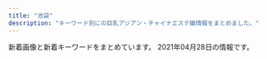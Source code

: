 ```yaml
---
title: "池袋"
description: "キーワード別にの巨乳アジアン・チャイナエステ嬢情報をまとめました。"
---
```


新着画像と新着キーワードをまとめています。
2021年04月28日の情報です。

<DmmAffiliateIns />
<KeywordTable
  shops={
    [
    {
        "name": "\u604b",
        "img_links": [
            "http://koi.este.work/2/uploadimg/1601879728.jpg",
            "http://koi.este.work/2/uploadimg/1565558725.jpg",
            "http://koi.este.work/top.jpg",
            "http://koi.este.work/t3.jpg",
            "http://koi.este.work/t1.jpg",
            "http://koi.este.work/tennai2.jpg",
            "http://koi.este.work/tennai4.jpg",
            "http://koi.este.work/mens-esthe.png",
            "http://koi.este.work/2/uploadimg/1577672563.jpg",
            "http://koi.este.work/b_girl.png",
            "http://koi.este.work/up_5_3_0.jpg",
            "http://koi.este.work/tennai3.jpg",
            "http://momipara.jp/img/link/momi88.jpg",
            "http://koi.este.work/2/uploadimg/1579481243.jpg",
            "http://koi.este.work/tennai.png",
            "http://koi.este.work/b_news.png"
        ],
        "url": "http://koi.este.work/",
        "keywords": {
            "D": 18,
            "C": 12,
            "85": 6,
            "86": 6,
            "83": 18
        },
        "station": "JR\u6c60\u888b\u99c5\u897f\u53e3"
    },
    {
        "name": "\u30cf\u30cb\u30fc\u30d3\u30fc",
        "img_links": [
            "https://honeybee2.com/images/pagetop_off.png",
            "https://honeybee2.com/images/icon_ranking_01.png",
            "https://honeybee2.com/images/vis_castframe_01.png",
            "https://honeybee2.com/images/img_gallery_02.png",
            "https://honeybee2.com/images_staff/117/082320544428.jpg",
            "https://honeybee2.com/images_staff/154/040422342043.jpg",
            "https://honeybee2.com/images_staff/111/070714141435.jpg",
            "https://honeybee2.com/images_staff/142/060611265633.jpg",
            "https://honeybee2.com/images_staff/117/082321050834.jpg",
            "https://honeybee2.com/images_staff/111/070714174922.jpg",
            "https://honeybee2.com/images/icon_ranking_04.png",
            "https://honeybee2.com/images/img_gallery_04.png",
            "https://honeybee2.com/images_staff/60/032207120681.jpg",
            "https://honeybee2.com/images/img_gallery_01.png",
            "https://honeybee2.com/images/bnr_88_31.jpg",
            "https://honeybee2.com/images/no_image.jpg",
            "https://honeybee2.com/images/img_gallery_05.png",
            "https://honeybee2.com/images_staff/60/032207115986.jpg",
            "https://honeybee2.com/images_staff/154/040422313298.jpg",
            "https://honeybee2.com/images_staff/150/091116274617.jpg",
            "https://honeybee2.com/images/img_info.png",
            "https://honeybee2.com/images_staff/168/111318504622.jpg",
            "https://honeybee2.com/images/img_info_01.png",
            "https://honeybee2.com/images/icon_ranking_05.png",
            "https://honeybee2.com/images/vis_profileframe.png",
            "https://honeybee2.com/images/img_gallery_03.png",
            "https://honeybee2.com/images/icon_ranking_03.png",
            "https://honeybee2.com/images_staff/99/011420365888.jpg",
            "https://honeybee2.com/images_staff/133/032511552539.jpg",
            "https://honeybee2.com/images_staff/136/041523165620.jpg",
            "https://honeybee2.com/images/bnr_200_40.jpg",
            "https://honeybee2.com/images/bnr_468_60.jpg",
            "https://honeybee2.com/images/bnr_side_concept.png",
            "https://honeybee2.com/images/img_info_03.png",
            "https://honeybee2.com/images_staff/136/041522461779.jpg",
            "https://honeybee2.com/images_staff/134/041314054720.jpg",
            "https://honeybee2.com/images_staff/99/110211050217.jpg",
            "https://honeybee2.com/images/img_gallery_06.png",
            "https://honeybee2.com/images_staff/142/060611173967.jpg",
            "https://honeybee2.com/images/btn_next.png",
            "https://honeybee2.com/images/img_info_02.png",
            "https://honeybee2.com/images/bnr_side_card.png",
            "https://honeybee2.com/images/bnr_160_45.jpg",
            "https://honeybee2.com/images_staff/168/111319171076.jpg",
            "https://honeybee2.com/images_staff/150/091115052227.jpg",
            "https://honeybee2.com/images_staff/133/041312285087.jpg",
            "https://honeybee2.com/images_staff/134/041314164177.jpg",
            "https://honeybee2.com/images/btn_back.png"
        ],
        "station": "JR\u6c60\u888b\u99c5\u897f\u53e3(\u5317)",
        "url": "https://honeybee2.com/",
        "keywords": {
            "85": 99,
            "C": 255,
            "83": 98,
            "88": 45,
            "82": 102,
            "84": 161,
            "D": 205
        }
    },
    {
        "name": "\u30b7\u30e3\u30fc\u30ed\u30c3\u30c8\u59eb",
        "url": "http://www.i-rlx.info/",
        "station": "JR\u6c60\u888b\u99c5\u897f\u53e3(\u5317)",
        "img_links": [
            "http://www.i-rlx.info/images/upload/c9993cc2167b7dc9.jpg",
            "http://www.i-rlx.info/images/upload/dc8f1b616e622b2a.jpg",
            "http://www.i-rlx.info/images/index_19.jpg",
            "http://www.i-rlx.info/images/index_39.jpg",
            "http://www.i-rlx.info/images/sub_21.jpg",
            "http://www.i-rlx.info/girl/06.jpg",
            "http://www.i-rlx.info/images/index_01.jpg",
            "http://www.i-rlx.info/images/upload/9e42414005a99f48.jpg",
            "http://www.i-rlx.info/images/index_27.jpg",
            "http://www.i-rlx.info/images/upload/549fe7e03db1e8fc.jpg",
            "http://www.i-rlx.info/i/girl/05.jpg",
            "http://www.i-rlx.info/images/upload/thumb/c9993cc2167b7dc9.jpg",
            "http://www.i-rlx.info/images/upload/95e8548329763630.jpg",
            "http://www.i-rlx.info/images/index_06.jpg",
            "http://www.i-rlx.info/images/upload/7d800b2f3fde617b.jpg",
            "http://www.i-rlx.info/girl/05.jpg",
            "http://www.i-rlx.info/images/upload/thumb/4d0e657eefdddf42.jpg",
            "http://www.i-rlx.info/images/upload/19b76df66faf0b12.jpg",
            "http://www.i-rlx.info/images/upload/thumb/549fe7e03db1e8fc.jpg",
            "http://www.i-rlx.info/images/staff_16.jpg",
            "http://www.i-rlx.info/images/index_12.jpg",
            "http://www.i-rlx.info/images/upload/5f15caf7f272770f.jpg",
            "http://www.i-rlx.info/images/index_33.jpg",
            "http://www.i-rlx.info/images/upload/3a57edcf235cfd8e.jpg",
            "http://www.i-rlx.info/images/upload/thumb/9e42414005a99f48.jpg",
            "http://www.i-rlx.info/i/room/r04.jpg",
            "http://www.i-rlx.info/girl/07.jpg",
            "http://www.i-rlx.info/images/index_17.jpg",
            "http://www.i-rlx.info/girl/02.jpg",
            "http://www.i-rlx.info/images/upload/b0bbe23232bed8aa.jpg",
            "http://www.i-rlx.info/images/upload/thumb/d9467bde93e01a59.jpg",
            "http://www.i-rlx.info/images/index_22.jpg",
            "http://www.i-rlx.info/images/upload/thumb/bb8a47bc98c64e87.jpg",
            "http://www.i-rlx.info/images/index_20.jpg",
            "http://www.i-rlx.info/images/index_08.jpg",
            "http://www.i-rlx.info/images/upload/thumb/95e8548329763630.jpg",
            "http://www.i-rlx.info/images/index_14.jpg",
            "http://www.i-rlx.info/images/rec.jpg",
            "http://www.i-rlx.info/images/info.jpg",
            "http://www.i-rlx.info/images/index_11.jpg",
            "http://www.i-rlx.info/images/index_26.jpg",
            "http://www.i-rlx.info/images/upload/bb2bfea87a6127cc.jpg",
            "http://www.i-rlx.info/i/girl/04.jpg",
            "http://www.i-rlx.info/images/upload/eeb5d9caa554018e.jpg",
            "http://www.i-rlx.info/images/rec_16.jpg",
            "http://www.i-rlx.info/images/03.jpg",
            "http://www.i-rlx.info/images/index_37.jpg",
            "http://www.i-rlx.info/i/girl/03.jpg",
            "http://www.i-rlx.info/images/index_07.jpg",
            "http://www.i-rlx.info/girl/04.jpg",
            "http://www.i-rlx.info/images/index_18.jpg",
            "http://www.i-rlx.info/images/upload/thumb/bc0752fe4e53b8c6.jpg",
            "http://www.i-rlx.info/images/index_10.jpg",
            "http://www.i-rlx.info/images/upload/thumb/19b76df66faf0b12.jpg",
            "http://www.i-rlx.info/images/upload/thumb/7d800b2f3fde617b.jpg",
            "http://www.i-rlx.info/girl/017.jpg",
            "http://www.i-rlx.info/images/index_09.jpg",
            "http://www.i-rlx.info/images/index_23.jpg",
            "http://www.i-rlx.info/images/index_21.jpg",
            "http://www.i-rlx.info/images/index_24.jpg",
            "http://www.i-rlx.info/images/index_30.jpg",
            "http://www.i-rlx.info/girl/08.jpg",
            "http://www.i-rlx.info/images/index_34.jpg",
            "http://www.i-rlx.info/images/upload/thumb/5f15caf7f272770f.jpg",
            "http://www.i-rlx.info/images/index_03.jpg",
            "http://www.i-rlx.info/images/upload/thumb/bb2bfea87a6127cc.jpg",
            "http://www.i-rlx.info/i/room/r03.jpg",
            "http://www.i-rlx.info/i/room/r02.jpg",
            "http://www.i-rlx.info/images/index_29.jpg",
            "http://www.i-rlx.info/images/upload/d9467bde93e01a59.jpg",
            "http://www.i-rlx.info/girl/018.jpg",
            "http://www.i-rlx.info/images/upload/thumb/888936484d714117.jpg",
            "http://www.i-rlx.info/images/index_35_01.jpg",
            "http://www.i-rlx.info/images/upload/c3c01fea3cdcaa08.jpg",
            "http://www.i-rlx.info/images/upload/thumb/3a57edcf235cfd8e.jpg",
            "http://www.i-rlx.info/images/index_36.jpg",
            "http://www.i-rlx.info/images/index_31.jpg",
            "http://www.i-rlx.info/images/index_15.jpg",
            "http://www.i-rlx.info/images/index_02.jpg",
            "http://www.i-rlx.info/images/index_28.jpg",
            "http://www.i-rlx.info/images/info_16.jpg",
            "http://www.i-rlx.info/images/upload/888936484d714117.jpg",
            "http://www.i-rlx.info/images/upload/ac8e7ec3ac179feb.jpg",
            "http://www.i-rlx.info/images/upload/thumb/eeb5d9caa554018e.jpg",
            "http://www.i-rlx.info/i/girl/02.jpg",
            "http://www.i-rlx.info/i/girl/01.jpg",
            "http://www.i-rlx.info/images/sub_18.jpg",
            "http://www.i-rlx.info/images/index_04.jpg",
            "http://www.i-rlx.info/girl/01.jpg",
            "http://www.i-rlx.info/images/upload/thumb/dc8f1b616e622b2a.jpg",
            "http://www.i-rlx.info/images/upload/bc0752fe4e53b8c6.jpg",
            "http://www.i-rlx.info/i/room/r01.jpg",
            "http://www.i-rlx.info/images/index_13.jpg",
            "http://www.i-rlx.info/images/upload/bb8a47bc98c64e87.jpg",
            "http://www.i-rlx.info/images/upload/thumb/c3c01fea3cdcaa08.jpg",
            "http://www.i-rlx.info/images/upload/thumb/b0bbe23232bed8aa.jpg",
            "http://www.i-rlx.info/images/upload/thumb/ac8e7ec3ac179feb.jpg",
            "http://www.i-rlx.info/images/upload/4d0e657eefdddf42.jpg",
            "http://www.i-rlx.info/images/upload/22c78aefa047b678.jpg",
            "http://www.i-rlx.info/images/upload/thumb/22c78aefa047b678.jpg"
        ],
        "keywords": {
            "D": 4,
            "85": 10,
            "C": 20,
            "82": 2,
            "86": 3,
            "88": 1,
            "89": 3,
            "87": 1,
            "E": 1
        }
    },
    {
        "keywords": {
            "C": 21
        },
        "name": "\u30a2\u30ed\u30de\u30ed\u30de\u30f3\u30b9",
        "img_links": [
            "http://salon-arm.com/staff/ringo/01.jpg",
            "http://salon-arm.com/i/files/homeimg.jpg",
            "http://salon-arm.com/staff/midori/01.jpg",
            "http://salon-arm.com/staff/ringo/01mb.jpg",
            "http://salon-arm.com/staff/midori/01mb.jpg",
            "http://salon-arm.com/staff/ai/01.jpg",
            "http://salon-arm.com/staff/kaori/01mb.jpg",
            "http://salon-arm.com/staff/saya/01mb.jpg",
            "http://salon-arm.com/staff/rika/01.jpg",
            "http://salon-arm.com/staff/nana/01mb.jpg",
            "http://salon-arm.com/staff/ichigo/01.jpg",
            "http://salon-arm.com/staff/reina/01.jpg",
            "http://salon-arm.com/pic/head.png",
            "http://salon-arm.com/staff/nana/01.jpg",
            "http://salon-arm.com/staff/saya/01.jpg",
            "http://salon-arm.com/img/ttl_line.png",
            "http://salon-arm.com/staff/emi/01.jpg",
            "http://salon-arm.com/staff/mai/01mb.jpg",
            "http://salon-arm.com/staff/rika/01mb.jpg",
            "http://salon-arm.com/staff/ai/01mb.jpg",
            "http://salon-arm.com/staff/emi/01mb.jpg",
            "http://salon-arm.com/staff/kaori/01.jpg",
            "http://salon-arm.com/img/ttl_tnew.png",
            "http://salon-arm.com/staff/reina/01mb.jpg",
            "http://salon-arm.com/staff/ichigo/01mb.jpg",
            "http://salon-arm.com/staff/yuuka/01.jpg",
            "http://salon-arm.com/img/ttl_mobile.png",
            "http://salon-arm.com/staff/mai/01.jpg",
            "http://salon-arm.com/staff/yuuka/01mb.jpg",
            "http://salon-arm.com/img/att.jpg",
            "http://salon-arm.com/pic/top.png",
            "http://salon-arm.com/img/ttl_staff.png",
            "http://salon-arm.com/img/ttl_concept.png"
        ],
        "station": "JR\u6c60\u888b\u99c5\u897f\u53e3",
        "url": "http://salon-arm.com/"
    },
    {
        "url": "http://es-hana.work/",
        "name": "\u82b1\u6c34\u6728",
        "img_links": [
            "http://es-hana.work/staff/yui.jpg",
            "http://es-hana.work/images/sys1.jpg",
            "http://es-hana.work/images/tg.jpg",
            "http://es-hana.work/staff/ai.jpg",
            "http://es-hana.work/images/staff_t.jpg",
            "http://es-hana.work/staff/yuna.jpg",
            "http://es-hana.work/img/yui1.jpg",
            "http://es-hana.work/img/haruka1.jpg",
            "http://es-hana.work/images/int.jpg",
            "http://es-hana.work/images/1.jpg",
            "http://es-hana.work/img/ai1.jpg",
            "http://es-hana.work/staff/rina.jpg",
            "http://es-hana.work/images/3.jpg",
            "http://es-hana.work/images/line.jpg",
            "http://es-hana.work/images/5.jpg",
            "http://es-hana.work/images/7.jpg",
            "http://es-hana.work/staff/haruka.jpg",
            "http://es-hana.work/staff/nana.jpg",
            "http://es-hana.work/images/6.jpg",
            "http://es-hana.work/images/sys2.jpg",
            "http://es-hana.work/images/8.jpg",
            "http://es-hana.work/images/2.jpg",
            "http://es-hana.work/img/miki1.jpg",
            "http://es-hana.work/images/ac1.jpg",
            "http://es-hana.work/staff/miki.jpg",
            "http://es-hana.work/img/aya1.jpg",
            "http://es-hana.work/img/rina1.jpg",
            "http://es-hana.work/images/head.jpg",
            "http://es-hana.work/img/nana1.jpg",
            "http://es-hana.work/images/news.jpg",
            "http://es-hana.work/images/ac2.jpg",
            "http://es-hana.work/staff/aya.jpg",
            "http://es-hana.work/images/interior_t.jpg"
        ],
        "station": "JR\u6c60\u888b\u99c5\u897f\u53e3(\u5317)",
        "keywords": {}
    },
    {
        "img_links": [
            "https://www.relax-es.net/w200-p300/img/uploadfile/imgpc01601942105.jpg",
            "https://www.relax-es.net/w160-p400/img/uploadfile/imgpc01608535826.jpg",
            "https://www.relax-es.net/img/uploadfile/imgpc01601601781.jpg",
            "https://www.relax-es.net/img/uploadfile/imgpc01601602269.jpg",
            "https://www.relax-es.net/w200-p300/img/uploadfile/imgpc01608535915.jpg",
            "https://www.relax-es.net/img/uploadfile/imgpc01601602326.jpg",
            "https://www.relax-es.net/img/uploadfile/img_1601600792.jpg",
            "https://www.relax-es.net/w160-p400/img/uploadfile/imgpc01601602676.jpg",
            "https://www.relax-es.net/w160-p400/img/uploadfile/imgpc01601942123.jpg",
            "https://www.relax-es.net/img/num4.png",
            "https://www.relax-es.net/img/uploadfile/imgpc01601602676.jpg",
            "https://www.relax-es.net/img/bana10.jpg",
            "https://www.relax-es.net/w160-p400/img/uploadfile/imgpc01608535716.jpg",
            "https://www.relax-es.net/img/uploadfile/img_1601600707.jpg",
            "https://www.relax-es.net/w160-p400/img/uploadfile/imgpc01601602443.jpg",
            "https://www.relax-es.net/w200-p300/img/uploadfile/imgpc01601602761.jpg",
            "https://www.relax-es.net/img/area.jpg",
            "https://www.relax-es.net/img/uploadfile/imgpc01601602016.jpg",
            "https://www.relax-es.net/img/uploadfile/1601603998.png",
            "https://www.relax-es.net/w200-p300/img/uploadfile/imgpc01601601781.jpg",
            "https://www.relax-es.net/img/uploadfile/imgpc01608535826.jpg",
            "https://www.relax-es.net/w200-p300/img/uploadfile/imgpc01601602326.jpg",
            "https://www.relax-es.net/w200-p300/img/uploadfile/imgpc01601602016.jpg",
            "https://www.relax-es.net/img/kantan.jpg",
            "https://www.relax-es.net/w200-p300/img/uploadfile/imgpc01601603008.jpg",
            "https://www.relax-es.net/img/bana05.jpg",
            "https://www.relax-es.net/img/bana04.jpg",
            "https://www.relax-es.net/img/uploadfile/imgpc01601602970.jpg",
            "https://www.relax-es.net/w160-p400/img/uploadfile/imgpc01601602188.jpg",
            "https://www.relax-es.net/img/syscard.png",
            "https://www.relax-es.net/w160-p400/img/uploadfile/imgpc01601603008.jpg",
            "https://www.relax-es.net/img/bana01.jpg",
            "https://www.relax-es.net/w160-p400/img/uploadfile/imgpc01601942142.jpg",
            "https://www.relax-es.net/img/uploadfile/imgpc01601602188.jpg",
            "https://www.relax-es.net/img/uploadfile/imgpc01608535783.jpg",
            "https://www.relax-es.net/img/num2.png",
            "https://www.relax-es.net/img/uploadfile/imgpc01601602403.jpg",
            "https://www.relax-es.net/img/companioncoment.png",
            "https://www.relax-es.net/w230-p230/img/uploadfile/img_1601600792.jpg",
            "https://www.relax-es.net/w160-p400/img/uploadfile/imgpc01601942165.jpg",
            "https://www.relax-es.net/img/uploadfile/imgpc01601603008.jpg",
            "https://www.relax-es.net/img/uploadfile/imgpc01601602443.jpg",
            "https://www.relax-es.net/img/bana02.jpg",
            "https://www.relax-es.net/img/bana07.jpg",
            "https://www.relax-es.net/w160-p400/img/uploadfile/imgpc01601602269.jpg",
            "https://www.relax-es.net/w200-p300/img/uploadfile/imgpc01601942165.jpg",
            "https://www.relax-es.net/w160-p400/img/uploadfile/imgpc01601942105.jpg",
            "https://www.relax-es.net/img/shop.jpg",
            "https://www.relax-es.net/w160-p400/img/uploadfile/imgpc01608535915.jpg",
            "https://www.relax-es.net/img/num5.png",
            "https://www.relax-es.net/w160-p400/img/uploadfile/imgpc01601602970.jpg",
            "https://www.relax-es.net/w160-p400/img/uploadfile/imgpc01601601975.jpg",
            "https://www.relax-es.net/w200-p300/img/uploadfile/imgpc01601602443.jpg",
            "https://www.relax-es.net/img/bana03.jpg",
            "https://www.relax-es.net/img/uploadfile/imgpc01601942165.jpg",
            "https://www.relax-es.net/img/num3.png",
            "https://www.relax-es.net/img/uploadfile/imgpc01601942092.jpg",
            "https://www.relax-es.net/w160-p400/img/uploadfile/imgpc01601602890.jpg",
            "https://www.relax-es.net/img/uploadfile/imgpc01608535716.jpg",
            "https://www.relax-es.net/w160-p400/img/uploadfile/imgpc01601942092.jpg",
            "https://www.relax-es.net/w160-p400/img/uploadfile/imgpc01601602326.jpg",
            "https://www.relax-es.net/w160-p400/img/uploadfile/imgpc01601602016.jpg",
            "https://www.relax-es.net/img/uploadfile/imgpc01601601975.jpg",
            "https://www.relax-es.net/w300-p200/img/uploadfile/imgpc01601602761.jpg",
            "https://www.relax-es.net/img/uploadfile/imgpc01601942123.jpg",
            "https://www.relax-es.net/img/uploadfile/imgpc01601602890.jpg",
            "https://www.relax-es.net/img/num1.png",
            "https://www.relax-es.net/img/uploadfile/imgpc01601602761.jpg",
            "https://www.relax-es.net/w160-p400/img/uploadfile/imgpc01608535783.jpg",
            "https://www.relax-es.net/img/uploadfile/imgpc01601942105.jpg",
            "https://www.relax-es.net/w160-p400/img/uploadfile/imgpc01601602761.jpg",
            "https://www.relax-es.net/img/uploadfile/imgpc01608535915.jpg",
            "https://www.relax-es.net/w160-p400/img/uploadfile/imgpc01601601781.jpg",
            "https://www.relax-es.net/img/icon/new.png",
            "https://www.relax-es.net/w160-p400/img/uploadfile/imgpc01601602403.jpg"
        ],
        "url": "https://www.relax-es.net/",
        "keywords": {
            "D": 47,
            "87": 24,
            "C": 36,
            "88": 57,
            "F": 30,
            "E": 72,
            "90": 9,
            "89": 60
        },
        "name": "New RELAX TIME",
        "station": "JR\u6c60\u888b\u99c5\u897f\u53e3(\u5317)"
    },
    {
        "keywords": {},
        "station": "JR\u6c60\u888b\u99c5\u897f\u53e3",
        "name": "\u53f0\u6e7e\u5e78\u904b\u30ea\u30e9\u30af\u30bc\u30fc\u30b7\u30e7\u30f3",
        "img_links": [
            "http://esthe-treat.com/img/sysetc.png",
            "http://esthe-treat.com/img/t-a.jpg",
            "http://esthe-treat.com/staff/ami/01.jpg",
            "http://esthe-treat.com/img/tit.jpg",
            "http://esthe-treat.com/staff/natumi/01.jpg",
            "http://esthe-treat.com/img/add.jpg",
            "http://esthe-treat.com/staff/yuyu/01.jpg",
            "http://esthe-treat.com/img/t-s.jpg",
            "http://esthe-treat.com/staff/rena/01.jpg",
            "http://esthe-treat.com/img/tel.jpg",
            "http://esthe-treat.com/img/info.jpg",
            "http://esthe-treat.com/staff/mari/01.jpg",
            "http://esthe-treat.com/img/pc.jpg",
            "http://esthe-treat.com/img/sys1.png",
            "http://esthe-treat.com/img/pic.jpg",
            "http://esthe-treat.com/img/cam.jpg",
            "http://esthe-treat.com/img/botton.jpg",
            "http://esthe-treat.com/img/sys2.png",
            "http://esthe-treat.com/img/t-t.jpg",
            "http://esthe-treat.com/img/t-r.jpg",
            "http://esthe-treat.com/img/t-o.jpg",
            "http://esthe-treat.com/img/adrs.jpg"
        ],
        "url": "http://esthe-treat.com/"
    },
    {
        "station": "JR\u6c60\u888b\u99c5\u897f\u53e3",
        "name": "For You",
        "url": "http://foryou-est.tokyo/",
        "keywords": {},
        "img_links": [
            "http://foryou-est.tokyo/images/riri.jpg",
            "http://foryou-est.tokyo/images/yuri.jpg",
            "http://foryou-est.tokyo/images/up.png",
            "http://foryou-est.tokyo/images/kina.jpg",
            "http://foryou-est.tokyo/images/mika.jpg",
            "http://foryou-est.tokyo/images/down.png",
            "http://foryou-est.tokyo/images/sp02.jpg",
            "http://foryou-est.tokyo/images/mobile.png",
            "http://foryou-est.tokyo/images/yumi.jpg",
            "http://foryou-est.tokyo/images/yuki.jpg",
            "http://foryou-est.tokyo/images/aya.jpg",
            "http://foryou-est.tokyo/images/sp01.jpg",
            "http://foryou-est.tokyo/images/zi_staff.png",
            "http://foryou-est.tokyo/images/ai.jpg",
            "http://foryou-est.tokyo/images/flash1.jpg",
            "http://foryou-est.tokyo/images/emi.jpg",
            "http://foryou-est.tokyo/images/sp03.jpg"
        ]
    },
    {
        "station": "JR\u6c60\u888b\u99c5\u897f\u53e3",
        "name": "AromaAngels\uff5e\u6c60\u888b\u30a2\u30ed\u30de\u30a8\u30f3\u30b8\u30a7\u30eb\u30ba\uff5e",
        "url": "https://www.aroma-angels.net/",
        "img_links": [
            "https://www.aroma-angels.net/images/mc_1_1_507.jpg",
            "https://www.aroma-angels.net/images/up_5_13_0.jpg",
            "https://www.aroma-angels.net/images/up_5_18_0.jpg",
            "https://www.aroma-angels.net/images/ml_11_1_268.jpg",
            "https://www.aroma-angels.net/images/ml_11_1_508.jpg",
            "https://www.aroma-angels.net/images/ml_11_1_314.jpg",
            "https://estama.jp/assets_new/default/pc/img/page/link/estama_200_40.png",
            "https://www.aroma-angels.net/asset/img/spacer300x450.png",
            "https://www.aroma-angels.net/images/mc_1_1_446.jpg",
            "https://www.aroma-angels.net/images/link/link_34.jpg",
            "https://www.aroma-angels.net/images/mc_1_2_239.jpg",
            "https://www.aroma-angels.net/images/up_5_22_0.jpg",
            "https://www.aroma-angels.net/images/ml_11_1_960.jpg",
            "https://www.aroma-angels.net/images/mc_1_1_1338.jpg",
            "https://www.aroma-angels.net/images/link/link_27.jpg",
            "https://www.aroma-angels.net/images/mc_1_1_505.jpg",
            "https://www.aroma-angels.net/images/up_5_10_0.jpg",
            "https://www.aroma-angels.net/images/ml_11_1_506.jpg",
            "https://www.aroma-angels.net/images/ml_11_1_505.jpg",
            "https://www.aroma-angels.net/images/up_5_6_0.jpg",
            "https://www.aroma-angels.net/asset/img/spacer_gallery.png",
            "https://www.aroma-angels.net/images/ml_11_1_445.jpg",
            "https://www.aroma-angels.net/images/ml_11_1_239.jpg",
            "https://www.aroma-angels.net/images/ml_11_1_144.jpg",
            "https://www.aroma-angels.net/images/ml_11_1_425.jpg",
            "https://www.aroma-angels.net/images/ml_11_1_2202.jpg",
            "https://www.aroma-angels.net/images/up_5_15_0.jpg",
            "https://www.aroma-angels.net/images/up_5_14_0.jpg",
            "https://www.aroma-angels.net/images/up_5_25_0.jpg",
            "https://www.aroma-angels.net/images/ml_11_1_446.jpg",
            "https://www.aroma-angels.net/images/mc_1_2_445.jpg",
            "https://www.aroma-angels.net/images/up_5_9_0.jpg",
            "https://www.aroma-angels.net/images/mt_10_1_105.jpg",
            "https://www.aroma-angels.net/images/up_5_26_0.jpg",
            "https://www.aroma-angels.net/images/link/link_37.png",
            "https://www.aroma-angels.net/images/ml_11_1_1338.jpg",
            "https://www.aroma-angels.net/images/ml_11_1_1064.jpg",
            "https://www.aroma-angels.net/asset/img/top2.jpg",
            "https://www.aroma-angels.net/images/mc_1_1_508.jpg",
            "https://www.aroma-angels.net/images/mc_1_2_1092.jpg",
            "https://www.aroma-angels.net/images/link/link_15.jpg",
            "https://www.aroma-angels.net/images/up_5_7_0.jpg",
            "https://www.aroma-angels.net/images/ml_11_1_105.jpg",
            "https://www.aroma-angels.net/images/mc_1_1_506.jpg",
            "https://menlog.net/link/menlog20040.jpg",
            "https://www.aroma-angels.net/images/up_5_23_0.jpg",
            "https://www.aroma-angels.net/images/ml_11_1_1285.jpg",
            "https://www.aroma-angels.net/images/up_5_12_0.jpg",
            "https://www.aroma-angels.net/images/mc_1_1_314.jpg",
            "https://www.aroma-angels.net/images/mc_1_2_960.jpg",
            "https://www.aroma-angels.net/images/up_5_8_0.jpg",
            "https://www.aroma-angels.net/asset/img/spacer900x360.png",
            "https://www.aroma-angels.net/images/mt_10_1_446.jpg",
            "https://www.aroma-angels.net/images/up_5_17_0.jpg",
            "https://www.aroma-angels.net/images/mt_10_1_1092.jpg",
            "https://www.aroma-angels.net/images/ml_11_1_1092.jpg",
            "https://www.aroma-angels.net/images/ml_11_1_1411.jpg",
            "https://www.aroma-angels.net/images/ml_11_1_240.jpg",
            "https://www.aroma-angels.net/images/mc_1_1_1092.jpg",
            "https://www.aroma-angels.net/images/link/link_31.jpg",
            "https://www.aroma-angels.net/images/up_5_5_0.jpg",
            "https://www.aroma-angels.net/images/mt_10_1_506.jpg",
            "https://www.aroma-angels.net/images/mc_1_2_144.jpg",
            "https://www.aroma-angels.net/images/mc_1_1_1285.jpg",
            "https://www.aroma-angels.net/images/ml_11_1_882.jpg",
            "https://www.aroma-angels.net/images/mc_1_1_445.jpg",
            "https://www.aroma-angels.net/images/link/link_19.jpg",
            "https://www.aroma-angels.net/images/mc_1_1_960.jpg",
            "https://www.aroma-angels.net/images/mt_10_1_505.jpg",
            "https://www.aroma-angels.net/images/ml_11_1_241.jpg",
            "https://www.aroma-angels.net/images/mt_10_1_144.jpg",
            "https://www.aroma-angels.net/images/mc_1_1_105.jpg",
            "https://www.aroma-angels.net/images/up_5_27_0.jpg",
            "https://www.aroma-angels.net/images/ml_11_1_1698.jpeg",
            "https://www.aroma-angels.net/images/mc_1_2_314.jpg",
            "https://www.aroma-angels.net/images/ml_11_1_507.jpg",
            "https://www.aroma-angels.net/images/ml_11_1_1272.jpg",
            "https://www.aroma-angels.net/images/up_5_11_0.jpeg",
            "https://www.aroma-angels.net/images/mc_1_1_239.jpg",
            "https://www.aroma-angels.net/images/mc_1_1_882.jpg",
            "https://www.aroma-angels.net/images/ml_11_1_208.jpg",
            "https://www.aroma-angels.net/images/up_5_19_0.jpg",
            "https://www.aroma-angels.net/images/mc_1_2_105.jpg",
            "https://www.aroma-angels.net/images/mc_1_3_314.jpg",
            "https://www.aroma-angels.net/asset/img/top.jpg",
            "https://www.aroma-angels.net/images/mt_10_1_508.jpg",
            "https://www.aroma-angels.net/images/mc_1_1_144.jpg"
        ],
        "keywords": {
            "C": 48,
            "85": 12,
            "88": 5,
            "83": 2,
            "D": 15,
            "86": 5,
            "E": 1,
            "87": 6
        }
    },
    {
        "name": "\u6c34\u6728\u82b1",
        "img_links": [
            "http://hanamizuki.jpn.cm/images/s_staff.png",
            "http://hanamizuki.jpn.cm/images/room4.jpg",
            "http://hanamizuki.jpn.cm/images/room2.jpg",
            "http://hanamizuki.jpn.cm/images/room3.jpg",
            "http://hanamizuki.jpn.cm/images/mobile.png",
            "http://hanamizuki.jpn.cm/images/s_link.png",
            "http://hanamizuki.jpn.cm/photos/sites/43/2019/12/2019122511054726.jpg",
            "http://hanamizuki.jpn.cm/photos/sites/43/2017/11/2017110204162215.jpg",
            "http://hanamizuki.jpn.cm/photos/sites/43/2021/02/2021020211590282.jpg",
            "http://hanamizuki.jpn.cm/photos/sites/43/2017/11/2017110204161468.jpg",
            "http://hanamizuki.jpn.cm/images/room1.jpg",
            "http://hanamizuki.jpn.cm/images/top.png",
            "http://hanamizuki.jpn.cm/images/s_news.png",
            "http://hanamizuki.jpn.cm/photos/sites/43/2019/12/2019122511054178.jpg"
        ],
        "url": "http://hanamizuki.jpn.cm/",
        "keywords": {
            "88": 1,
            "H": 2,
            "90": 1,
            "95": 1,
            "E": 1
        },
        "station": "JR\u6c60\u888b\u99c5\u6771\u53e3"
    },
    {
        "name": "MONA\u30fbLIZA \u30e2\u30ca\u30fb\u30ea\u30b6",
        "station": "JR\u6c60\u888b\u99c5\u897f\u53e3",
        "url": "http://monaliza.xyz/",
        "keywords": {
            "C": 8
        },
        "img_links": [
            "http://monaliza.xyz/images/r01.jpg",
            "http://monaliza.xyz/images/r04.jpg",
            "http://monaliza.xyz/images/g7.jpg",
            "http://monaliza.xyz/images/mobile.jpg",
            "http://monaliza.xyz/images/index_c2.jpg",
            "http://monaliza.xyz/images/g6.jpg",
            "http://monaliza.xyz/images/index_c3.jpg",
            "http://monaliza.xyz/images/g4.jpg",
            "http://monaliza.xyz/images/aoyi.jpg",
            "http://monaliza.xyz/images/gallery_image01b.jpg",
            "http://monaliza.xyz/images/yuki.jpg",
            "http://monaliza.xyz/images/index_c1.jpg",
            "http://monaliza.xyz/images/top.jpg",
            "http://monaliza.xyz/images/r02.jpg",
            "http://monaliza.xyz/images/r03.jpg"
        ]
    },
    {
        "keywords": {
            "88": 1,
            "86": 2,
            "90": 1
        },
        "img_links": [
            "http://www.coco-8.jp/_src/49977786/wechatimg336_20201102105038881.jpg",
            "http://www.coco-8.jp/_src/55662797/img20210426142633666355.png",
            "http://www.coco-8.jp/_src/36746331/lineline.png",
            "http://www.coco-8.jp/_src/36742658/s1.jpg",
            "http://www.coco-8.jp/_src/36742780/s3.jpg",
            "http://www.coco-8.jp/_src/36741639/2.jpg",
            "http://www.coco-8.jp/_src/37791774/wechatimg437_20201113100952153.jpg",
            "http://www.coco-8.jp/_src/36741671/2.jpg",
            "http://www.coco-8.jp/_src/36746380/aki.jpg",
            "http://www.coco-8.jp/_src/36746702/g6.jpg",
            "http://www.coco-8.jp/_src/36745880/pic2.jpg",
            "http://www.coco-8.jp/_src/36742462/5.jpg",
            "http://www.coco-8.jp/_src/36746732/road2.png",
            "http://www.coco-8.jp/_src/54960396/wechatimg955.jpg",
            "http://www.coco-8.jp/_src/36741673/3.jpg",
            "http://www.coco-8.jp/_src/36746642/risa.jpg",
            "http://www.coco-8.jp/_src/36820891/cam3.png",
            "http://www.coco-8.jp/_src/49977665/wechatimg437_20201113100952153.jpg",
            "http://www.coco-8.jp/_src/36742636/b.png",
            "http://www.coco-8.jp/_src/36746682/g.jpg",
            "http://www.coco-8.jp/_src/36742642/b.png",
            "http://www.coco-8.jp/_src/49977773/wechatimg437_20201113100952153.jpg",
            "http://www.coco-8.jp/_src/54960397/wechatimg955.jpg",
            "http://www.coco-8.jp/_src/36741670/1.jpg",
            "http://www.coco-8.jp/_src/36742461/4.jpg",
            "http://www.coco-8.jp/_src/36813492/cam2.jpg",
            "http://www.coco-8.jp/_src/36741640/1.jpg",
            "http://www.coco-8.jp/_src/36743040/s5.jpg",
            "http://www.coco-8.jp/_src/37791773/wechatimg437_20201113100952153.jpg",
            "http://www.coco-8.jp/_src/49977789/lineline.png",
            "http://www.coco-8.jp/_src/36746639/lineline.png",
            "http://www.coco-8.jp/_src/36742791/s4.jpg",
            "http://www.coco-8.jp/_src/36746397/mei1.jpg",
            "http://www.coco-8.jp/_src/36712010/sayuri.jpg",
            "http://www.coco-8.jp/_src/36746379/aki.jpg",
            "http://www.coco-8.jp/_src/36745876/pic1.jpg",
            "http://www.coco-8.jp/_src/36813493/cam2.jpg",
            "http://www.coco-8.jp/_src/36746641/risa.jpg",
            "http://www.coco-8.jp/_src/36746635/iwa1.jpg",
            "http://www.coco-8.jp/_src/37791789/lineline.png",
            "http://www.coco-8.jp/_src/36746714/b.png",
            "http://www.coco-8.jp/_src/36742638/b.png",
            "http://www.coco-8.jp/_src/36742630/b.png",
            "http://www.coco-8.jp/_src/49977785/wechatimg336_20201102105038881.jpg",
            "http://www.coco-8.jp/_src/36742460/3.jpg",
            "http://www.coco-8.jp/_src/36742458/1.jpg",
            "http://www.coco-8.jp/_src/36742714/s2.jpg",
            "http://www.coco-8.jp/_src/36741636/5.jpg",
            "http://www.coco-8.jp/_src/36746688/g2.jpg",
            "http://www.coco-8.jp/_src/36746633/lineline.png",
            "http://www.coco-8.jp/_src/36741637/3.jpg",
            "http://www.coco-8.jp/_src/37791754/smartselect_20191212-140919_wechat.jpg",
            "http://www.coco-8.jp/_src/36746692/g3.jpg",
            "http://www.coco-8.jp/_src/54960364/wechatimg955.jpg",
            "http://www.coco-8.jp/_src/36746398/mei1.jpg",
            "http://www.coco-8.jp/_src/36820892/cam3.png",
            "http://www.coco-8.jp/_src/49632727/wechatimg336_20201102105038881.jpg",
            "http://www.coco-8.jp/_src/49632559/wechatimg336_20201102105038881.jpg",
            "http://www.coco-8.jp/_src/36742640/b.png",
            "http://www.coco-8.jp/_src/54960394/lineline.png",
            "http://www.coco-8.jp/_src/36746345/maya.jpg",
            "http://www.coco-8.jp/_src/36746644/lineline.png",
            "http://www.coco-8.jp/_src/36742644/sayuri.jpg",
            "http://www.coco-8.jp/_src/36742655/down.png",
            "http://www.coco-8.jp/_src/36741678/down.png",
            "http://www.coco-8.jp/_src/54960393/wechatimg955.jpg",
            "http://www.coco-8.jp/_src/36746320/sayuri.jpg",
            "http://www.coco-8.jp/_src/36746395/lineline.png",
            "http://www.coco-8.jp/_src/36742459/2.jpg",
            "http://www.coco-8.jp/_src/36746636/iwa1.jpg",
            "http://www.coco-8.jp/_src/36746346/maya.jpg",
            "http://www.coco-8.jp/_src/36741638/4.jpg",
            "http://www.coco-8.jp/_src/36746351/lineline.png",
            "http://www.coco-8.jp/_src/36741672/4.jpg",
            "http://www.coco-8.jp/_src/36741674/5.jpg",
            "http://www.coco-8.jp/_src/36746704/g5.png"
        ],
        "url": "http://www.coco-8.jp/",
        "name": "CoCo8 \u30b3\u30b3\u30a8\u30a4\u30c8",
        "station": "JR\u6c60\u888b\u99c5\u897f\u53e3"
    },
    {
        "url": "http://es-manzokudou.com/",
        "name": "\u6e80\u8db3\u5802",
        "keywords": {
            "C": 10,
            "D": 7,
            "88": 2,
            "84": 1,
            "87": 8,
            "86": 7
        },
        "station": "JR\u6c60\u888b\u99c5\u6771\u53e3",
        "img_links": [
            "http://es-manzokudou.com/images/girls_11.jpg",
            "http://es-manzokudou.com/uploads/88aa8f906b0332cb40ad4429c8e7b758.jpg",
            "http://es-manzokudou.com/images/info_04.png",
            "http://es-manzokudou.com/images/index_08.jpg",
            "http://es-manzokudou.com/uploads/13ab049cc45dea80b43d33b6b7108f00.jpg",
            "http://es-manzokudou.com/images/index_07.jpg",
            "http://es-manzokudou.com/uploads/33e3f16ac4ad0cce4991bcbf73f4ed57.jpg",
            "http://es-manzokudou.com/uploads/848e0db3804d1d3c823537204d67f5aa.jpg",
            "http://es-manzokudou.com/uploads/de54f16df04e0df8ae07ab990b8c9fd2.jpg",
            "http://es-manzokudou.com/uploads/1e5aff376576a255098bc7597386a028.jpg",
            "http://es-manzokudou.com/uploads/0d826c16062de1388c242e2f77eb7cd6.jpg",
            "http://es-manzokudou.com/uploads/36735dc9d436a790f344c57635a3a44f.jpg",
            "http://es-manzokudou.com/images/info_01.png",
            "http://es-manzokudou.com/images/index_24.jpg",
            "http://es-manzokudou.com/images/index_15.jpg",
            "http://es-manzokudou.com/uploads/0b1795e88117182a477ab05f88143541.jpg",
            "http://es-manzokudou.com/images/index_17.jpg",
            "http://es-manzokudou.com/images/index_29.jpg",
            "http://es-manzokudou.com/uploads/0796672f7c59948334658998a3c55cdb.jpg",
            "http://es-manzokudou.com/uploads/62c2e989f1be95fc8e01be85b464d514.jpg",
            "http://es-manzokudou.com/images/index_05.jpg",
            "http://es-manzokudou.com/images/girls_09.jpg",
            "http://es-manzokudou.com/uploads/f66d763bd48ac5f51969e4311ac7af5c.jpg",
            "http://es-manzokudou.com/uploads/40fc21d31595f51aaf89793b1f68617b.jpg",
            "http://es-manzokudou.com/uploads/8a1fb58d0b110680c2356994ca8efb25.jpg",
            "http://es-manzokudou.com/uploads/b3126b220ec550d17cf3d4ceaa0d5f91.jpg",
            "http://es-manzokudou.com/uploads/801bf12e5eb5d7775a0d06c4314059a8.jpg",
            "http://es-manzokudou.com/images/index_02.jpg",
            "http://es-manzokudou.com/images/info_05.png",
            "http://es-manzokudou.com/images/service_09.jpg",
            "http://es-manzokudou.com/uploads/6d01aeb80d9d599f91829439c8d1cce9.jpg",
            "http://es-manzokudou.com/images/interior_09.jpg",
            "http://es-manzokudou.com/images/link_09.jpg",
            "http://es-manzokudou.com/images/index_03.jpg",
            "http://es-manzokudou.com/images/info_09.png",
            "http://es-manzokudou.com/uploads/d71f74498ca17396d022ba9a4df966f3.jpg",
            "http://es-manzokudou.com/uploads/209ba11412c2c128b5dfbdb8cfef6faa.jpg",
            "http://es-manzokudou.com/uploads/efbc511fca65f9baeae51ee52426cc0e.jpg",
            "http://es-manzokudou.com/images/index_13.jpg",
            "http://es-manzokudou.com/uploads/6eeb47bf176bb33d310cc4b85e6877cd.jpg",
            "http://es-manzokudou.com/uploads/9f77b9b12f9cf11fcb013974ba368064.jpg",
            "http://es-manzokudou.com/images/index_23.jpg",
            "http://es-manzokudou.com/uploads/59a8a61377564fb64b48427e84e4243f.jpg",
            "http://es-manzokudou.com/images/index_22.jpg",
            "http://es-manzokudou.com/uploads/e0558d7d118d3983ed620237423a6a17.jpg",
            "http://www.cmfm2.jp/images/over_thumb_l.png",
            "http://es-manzokudou.com/uploads/d0fdd8f6b16eaf7d5013c7d285fed2e3.jpg",
            "http://es-manzokudou.com/images/index_28.jpg",
            "http://es-manzokudou.com/images/index_06.jpg",
            "http://es-manzokudou.com/uploads/4a9bc6863322924a09070162269c7415.jpg",
            "http://es-manzokudou.com/images/info_07.png",
            "http://es-manzokudou.com/images/index_01.jpg",
            "http://es-manzokudou.com/images/index_14.jpg",
            "http://es-manzokudou.com/images/index_21.jpg",
            "http://es-manzokudou.com/images/index_30.jpg",
            "http://es-manzokudou.com/uploads/b7f36d45469210b381ecb79a0e05a347.jpg",
            "http://es-manzokudou.com/images/index_31.jpg",
            "http://es-manzokudou.com/uploads/da9811a4171f2ec42d7c9a8567e79d8c.jpg",
            "http://es-manzokudou.com/uploads/356177edff3d3b7efc4a77022debc8aa.jpg",
            "http://es-manzokudou.com/images/interior_10.jpg",
            "http://es-manzokudou.com/uploads/7b043aa15c9a9920550a2b92ec6be546.jpg",
            "http://es-manzokudou.com/uploads/d89fe15ae91cbe6757df76651ba2bafb.jpg",
            "http://es-manzokudou.com/uploads/dedff2c11ab7aaa841a9cf2747a8406c.jpg",
            "http://es-manzokudou.com/uploads/7284e4ffc051cbb8c074a8c30390ce68.jpg",
            "http://es-manzokudou.com/images/index_09.jpg",
            "http://es-manzokudou.com/images/info_02.png",
            "http://es-manzokudou.com/uploads/e29aa67ee54566513e4e34114bfdc7b9.jpg",
            "http://es-manzokudou.com/uploads/8ec0af3b4889c07ab76ccbed51b2b813.jpg",
            "http://es-manzokudou.com/images/service_10.jpg",
            "http://es-manzokudou.com/uploads/275d5f397baa63db8424c86d5d6237cf.jpg",
            "http://es-manzokudou.com/uploads/ce9c20b274548d8d7fc88ffba3feb6b8.jpg",
            "http://es-manzokudou.com/images/index_04.jpg",
            "http://es-manzokudou.com/uploads/200f500725d3f15233d981ad9b5e6b9a.jpg",
            "http://es-manzokudou.com/uploads/c92c85411d427aeda4e82379f413bfc5.jpg",
            "http://es-manzokudou.com/images/index_19.jpg",
            "http://es-manzokudou.com/uploads/c7f77c3ead6ef13dab668a39ed78609c.jpg",
            "http://es-manzokudou.com/uploads/4638ddb6f986a671b148647ba616100a.jpg",
            "http://es-manzokudou.com/images/index_11.jpg",
            "http://es-manzokudou.com/images/index_27.jpg",
            "http://es-manzokudou.com/images/index_16.jpg"
        ]
    },
    {
        "keywords": {},
        "url": "http://primore.jpest.net/",
        "name": "Primore \uff5e\u30d7\u30ea\u30e2\u30a2\uff5e",
        "img_links": [
            "http://primore.jpest.net/uploads//sites/9/2020/06/s2.jpg",
            "http://primore.jpest.net/uploads//sites/9/2021/04/1.jpg",
            "http://primore.jpest.net/uploads//sites/9/2020/06/r4.jpg",
            "http://primore.jpest.net/uploads//sites/9/2020/06/4.jpg",
            "http://primore.jpest.net/uploads//sites/9/2020/06/r5.jpg",
            "http://primore.jpest.net/uploads//sites/9/2020/06/s1.jpg",
            "http://primore.jpest.net/uploads//sites/9/2020/06/aroma1.jpg",
            "http://primore.jpest.net/uploads//sites/9/2020/06/top1-3.png",
            "http://primore.jpest.net/uploads//sites/9/2020/06/r2.jpg",
            "http://primore.jpest.net/uploads//sites/9/2020/06/top-2.png",
            "http://primore.jpest.net/uploads//sites/9/2020/06/s3.jpg",
            "http://primore.jpest.net/uploads//sites/9/2021/04/2.jpg",
            "http://primore.jpest.net/uploads//sites/9/2020/06/s4.jpg",
            "http://primore.jpest.net/uploads//sites/9/2020/06/02.jpg",
            "http://primore.jpest.net/uploads//sites/9/2020/06/r1.jpg",
            "http://primore.jpest.net/uploads//sites/9/2021/04/3.jpg",
            "http://primore.jpest.net/uploads//sites/9/2020/06/aroma2.jpg",
            "http://primore.jpest.net/uploads//sites/9/2020/06/01.jpg",
            "http://primore.jpest.net/uploads//sites/9/2020/06/r3.jpg"
        ],
        "station": "JR\u6c60\u888b\u99c5\u6771\u53e3"
    },
    {
        "keywords": {},
        "img_links": [
            "http://manian-ikebukuro.com/image/cast/cast_73_2_l.jpg",
            "http://manian-ikebukuro.com/image/cast/cast_6_1_s.jpg",
            "http://manian-ikebukuro.com/image/cast/cast_67_2_l.jpg",
            "http://manian-ikebukuro.com/image/cast/cast_71_1_l.jpg",
            "http://manian-ikebukuro.com/image/cast/cast_64_1_s.jpg",
            "http://manian-ikebukuro.com/image/cast/cast_75_1_s.jpg",
            "http://manian-ikebukuro.com/image/cast/cast_69_1_l.jpg",
            "http://manian-ikebukuro.com/image/cast/cast_2_2_l.jpg",
            "http://manian-ikebukuro.com/image/cast/cast_77_2_l.jpg",
            "http://manian-ikebukuro.com/image/cast/cast_77_1_l.jpg",
            "http://manian-ikebukuro.com/image/cast/cast_69_2_l.jpg",
            "http://manian-ikebukuro.com/image/cast/cast_6_2_l.jpg",
            "http://manian-ikebukuro.com/image/cast/cast_80_1_s.jpg",
            "http://manian-ikebukuro.com/image/cast/cast_67_1_s.jpg",
            "http://manian-ikebukuro.com/image/cast/cast_71_1_s.jpg",
            "http://manian-ikebukuro.com/img/pickupGirl.png",
            "http://manian-ikebukuro.com/image/cast/cast_70_1_l.jpg",
            "http://manian-ikebukuro.com/image/cast/cast_71_2_l.jpg",
            "http://manian-ikebukuro.com/img/news3.png",
            "http://manian-ikebukuro.com/image/cast/cast_68_2_l.jpg",
            "http://manian-ikebukuro.com/image/cast/cast_6_1_l.jpg",
            "http://manian-ikebukuro.com/img/tel.png",
            "http://manian-ikebukuro.com/image/cast/cast_2_1_l.jpg",
            "http://manian-ikebukuro.com/img/header0.jpg",
            "http://manian-ikebukuro.com/image/cast/cast_67_1_l.jpg",
            "http://manian-ikebukuro.com/image/cast/cast_47_2_l.jpg",
            "http://manian-ikebukuro.com/image/cast/cast_70_1_s.jpg",
            "http://manian-ikebukuro.com/image/cast/cast_2_1_s.jpg",
            "http://manian-ikebukuro.com/image/cast/cast_68_1_l.jpg",
            "http://manian-ikebukuro.com/img/bar_staff.png",
            "http://manian-ikebukuro.com/img/news1.png",
            "http://manian-ikebukuro.com/image/cast/cast_73_1_l.jpg",
            "http://manian-ikebukuro.com/img/line1.jpg",
            "http://manian-ikebukuro.com/image/cast/cast_70_2_l.jpg",
            "http://manian-ikebukuro.com/image/cast/cast_77_1_s.jpg",
            "http://manian-ikebukuro.com/image/cast/cast_69_1_s.jpg",
            "http://manian-ikebukuro.com/image/cast/cast_63_1_s.jpg",
            "http://manian-ikebukuro.com/img/QRcode.png",
            "http://manian-ikebukuro.com/img/bar_profile.png",
            "http://manian-ikebukuro.com/image/cast/cast_64_1_l.jpg",
            "http://manian-ikebukuro.com/image/cast/cast_47_1_l.jpg",
            "http://manian-ikebukuro.com/image/cast/cast_73_1_s.jpg",
            "http://manian-ikebukuro.com/image/cast/cast_47_1_s.jpg",
            "http://manian-ikebukuro.com/img/spSite.jpg",
            "http://manian-ikebukuro.com/image/cast/cast_68_1_s.jpg",
            "http://manian-ikebukuro.com/image/cast/10x10.jpg",
            "http://manian-ikebukuro.com/image/cast/cast_74_1_s.jpg",
            "http://manian-ikebukuro.com/image/cast/cast_64_2_l.jpg"
        ],
        "name": "\u6d17\u4f53\u30de\u30cb\u30a2",
        "url": "http://manian-ikebukuro.com/",
        "station": "JR\u6c60\u888b\u99c5\u6771\u53e3"
    },
    {
        "name": "\u5fc3\u30d1\u30e9\u30c0\u30a4\u30b9",
        "keywords": {},
        "img_links": [
            "http://new-paradise.net/images/noa.jpg",
            "http://new-paradise.net/images/misaki02.jpg",
            "http://new-paradise.net/images/mobile.png",
            "http://new-paradise.net/images/kiki.jpg",
            "http://new-paradise.net/images/a7.jpg",
            "http://new-paradise.net/images/flash1.jpg",
            "http://new-paradise.net/images/kanna02.jpg",
            "http://new-paradise.net/images/kiki02.jpg",
            "http://new-paradise.net/images/a1.jpg",
            "http://new-paradise.net/images/zi_staff.png",
            "http://new-paradise.net/images/info.jpg",
            "http://new-paradise.net/images/r3.jpg",
            "http://new-paradise.net/images/a4.jpg",
            "http://new-paradise.net/images/a2.jpg",
            "http://new-paradise.net/images/misaki01.jpg",
            "http://new-paradise.net/images/a5.jpg",
            "http://new-paradise.net/images/a6.jpg",
            "http://new-paradise.net/images/down.png",
            "http://new-paradise.net/images/up.png",
            "http://new-paradise.net/images/a3.jpg",
            "http://new-paradise.net/images/honoka.jpg",
            "http://new-paradise.net/images/itigo.jpg",
            "http://new-paradise.net/images/g0.jpg"
        ],
        "url": "http://new-paradise.net/",
        "station": "JR\u6c60\u888b\u99c5\u897f\u53e3"
    },
    {
        "station": "JR\u6c60\u888b\u99c5\u897f\u53e3(\u5317)",
        "name": "\u3086\u3089\u308a",
        "keywords": {
            "D": 11,
            "C": 33,
            "E": 3,
            "86": 20,
            "87": 8
        },
        "img_links": [
            "http://www.yurari-massage.work/img/m3.jpg",
            "http://www.yurari-massage.work/img/st29.jpg",
            "http://www.yurari-massage.work/img/m50.jpg",
            "http://www.yurari-massage.work/img/st022.jpg",
            "http://www.yurari-massage.work/img/st4.jpg",
            "http://www.yurari-massage.work/img/st26.jpg",
            "http://www.yurari-massage.work/img/m1.jpg",
            "http://www.yurari-massage.work/img/m6.jpg",
            "http://www.yurari-massage.work/img/r9.jpg",
            "http://www.yurari-massage.work/img/m2.jpg",
            "http://www.yurari-massage.work/img/m20.jpg",
            "http://www.yurari-massage.work/img/mobile.png",
            "http://www.yurari-massage.work/img/sta21.jpg",
            "http://www.yurari-massage.work/img/nos.jpg",
            "http://www.yurari-massage.work/img/sta7.jpg",
            "http://www.yurari-massage.work/img/sta29.jpg",
            "http://www.yurari-massage.work/img/st07.jpg",
            "http://www.yurari-massage.work/img/sta22.jpg",
            "http://www.yurari-massage.work/img/st021.jpg",
            "http://www.yurari-massage.work/img/st25.jpg",
            "http://www.yurari-massage.work/img/st11.jpg",
            "http://www.yurari-massage.work/img/head.jpg",
            "http://www.yurari-massage.work/img/st22.jpg",
            "http://www.yurari-massage.work/img/st27.jpg",
            "http://www.yurari-massage.work/img/st17.jpg",
            "http://www.yurari-massage.work/img/st027.jpg",
            "http://www.yurari-massage.work/img/m60.jpg",
            "http://www.yurari-massage.work/img/st21.jpg",
            "http://www.yurari-massage.work/img/st28.jpg",
            "http://www.yurari-massage.work/img/st026.jpg",
            "http://www.yurari-massage.work/img/m40.jpg",
            "http://www.yurari-massage.work/img/campian.jpg",
            "http://www.yurari-massage.work/img/m30.jpg",
            "http://www.yurari-massage.work/img/sta26.jpg",
            "http://www.yurari-massage.work/img/sta25.jpg",
            "http://www.yurari-massage.work/img/st7.jpg",
            "http://www.yurari-massage.work/img/m5.jpg",
            "http://www.yurari-massage.work/img/st19.jpg",
            "http://www.yurari-massage.work/img/sta28.jpg",
            "http://www.yurari-massage.work/img/m10.jpg",
            "http://www.yurari-massage.work/img/sta4.jpg",
            "http://www.yurari-massage.work/img/m4.jpg",
            "http://www.yurari-massage.work/img/st017.jpg",
            "http://www.yurari-massage.work/img/sta27.jpg"
        ],
        "url": "http://www.yurari-massage.work/"
    },
    {
        "keywords": {
            "\u30bb\u30af\u30b7\u30fc": 1
        },
        "img_links": [
            "http://tsukinokoi.com/images/news3.png",
            "http://tsukinokoi.com/images/event/2020/m04.png",
            "http://tsukinokoi.com/img/staff/148073918839938900.jpg",
            "http://tsukinokoi.com/img/staff/160622584020640000.jpg",
            "http://tsukinokoi.com/img/staff/148586605222864500.jpg",
            "http://tsukinokoi.com/img/staff/155818741107218300.jpg",
            "http://tsukinokoi.com/images/news1.png",
            "http://tsukinokoi.com/images/bar_staff.png",
            "http://tsukinokoi.com/images/bar_top.png",
            "http://tsukinokoi.com/img/staff/153079932824200700.jpg",
            "http://tsukinokoi.com/images/pickupGirl2014.png",
            "http://tsukinokoi.com/img/staff/154673852166026500.jpg",
            "http://tsukinokoi.com/images/bar_gallery.png",
            "http://tsukinokoi.com/images/QRcode.png",
            "http://tsukinokoi.com/img/staff/151584629124140300.jpg",
            "http://tsukinokoi.com/img/staff/148256052554824000.jpg",
            "http://tsukinokoi.com/img/staff/148586605226742500.jpg",
            "http://tsukinokoi.com/img/staff/152008703796356600.jpg",
            "http://tsukinokoi.com/img/staff/155611310658540500.jpg",
            "http://tsukinokoi.com/img/staff/155204782386136400.jpg",
            "http://tsukinokoi.com/img/staff/144652745411466600.jpg",
            "http://tsukinokoi.com/img/staff/142919725579809100.png"
        ],
        "url": "http://tsukinokoi.com/",
        "station": "JR\u6c60\u888b\u99c5\u897f\u53e3",
        "name": "\u6708\u306e\u604b"
    },
    {
        "url": "http://ccgirl.work/",
        "name": "\u73ca\u745a\u6d77\u5cb8",
        "station": "JR\u6c60\u888b\u99c5\u6771\u53e3",
        "keywords": {
            "C": 64,
            "D": 25,
            "84": 57,
            "85": 16,
            "86": 30
        },
        "img_links": [
            "http://www.ccgirl.work/staff/koko1.jpg",
            "http://ccgirl.work/staff/kayuri1.jpg",
            "http://ccgirl.work/staff/ai2.jpg",
            "http://www.ccgirl.work/staff/kayuri1.jpg",
            "http://ccgirl.work/staff/aya3.jpg",
            "http://ccgirl.work/staff/kayuri3.jpg",
            "http://ccgirl.work/staff/riri1.jpg",
            "http://www.ccgirl.work/staff/ai1.jpg",
            "http://www.ccgirl.work/staff/kayuri3.jpg",
            "http://ccgirl.work/img/bana02.jpg",
            "http://www.ccgirl.work/img/interior.jpg",
            "http://ccgirl.work/staff/ai3.jpg",
            "http://www.ccgirl.work/staff/aya1.jpg",
            "http://www.ccgirl.work/img/bana03.jpg",
            "http://ccgirl.work/staff/ai1.jpg",
            "http://ccgirl.work/staff/koko2.jpg",
            "http://ccgirl.work/staff/koko1.jpg",
            "http://ccgirl.work/img/bana03.jpg",
            "http://www.ccgirl.work/img/s/s_qa.png",
            "http://www.ccgirl.work/img/bana02.jpg",
            "http://www.ccgirl.work/staff/ai2.jpg",
            "http://www.ccgirl.work/img/icon/new.jpg",
            "http://www.ccgirl.work/staff/hana1.jpg",
            "http://ccgirl.work/staff/hana1.jpg",
            "http://ccgirl.work/staff/aya2.jpg",
            "http://ccgirl.work/staff/aya1.jpg",
            "http://www.ccgirl.work/img/contentsbottom.png",
            "http://ccgirl.work/img/icon/new.jpg",
            "http://ccgirl.work/img/interior.jpg",
            "http://www.ccgirl.work/staff/aya2.jpg",
            "http://www.ccgirl.work/staff/kayuri2.jpg",
            "http://www.ccgirl.work/staff/aya3.jpg",
            "http://www.ccgirl.work/staff/riri1.jpg",
            "http://www.ccgirl.work/staff/ai3.jpg",
            "http://ccgirl.work/staff/kayuri2.jpg",
            "http://ccgirl.work/img/s/s_qa.png",
            "http://ccgirl.work/staff/riri2.jpg",
            "http://ccgirl.work/img/contentsbottom.png"
        ]
    },
    {
        "url": "http://iris.iest.info/",
        "img_links": [],
        "name": "\u30b9\u30de\u30a4\u30eb",
        "station": "JR\u6c60\u888b\u99c5\u6771\u53e3",
        "keywords": {}
    },
    {
        "station": "JR\u6c60\u888b\u99c5\u897f\u53e3",
        "img_links": [],
        "keywords": {},
        "name": "\u6e80\u6708\u5802",
        "url": "http://mangetsudou.tyo.cm/"
    },
    {
        "station": "JR\u6c60\u888b\u99c5\u897f\u53e3",
        "keywords": {
            "E": 2,
            "83": 5,
            "87": 3,
            "84": 2,
            "88": 2,
            "86": 1,
            "C": 23,
            "85": 2,
            "F": 1
        },
        "name": "\u30a2\u30ef\u56fd\u515a",
        "img_links": [
            "http://awakoku.net/girls/sakura1.jpg",
            "http://awakoku.net/girls/hana2.jpg",
            "http://awakoku.net/girls/ami1.jpg",
            "http://awakoku.net/girls/misaki2.jpg",
            "http://awakoku.net/girls/hana1.jpg",
            "http://awakoku.net/girls/kana2.jpg",
            "http://awakoku.net/girls/aya1.jpg",
            "http://awakoku.net/girls/nagisa1.jpg",
            "http://awakoku.net/girls/nana2.jpg",
            "http://awakoku.net/girls/mei1.jpg",
            "http://awakoku.net/girls/mina1.jpg",
            "http://awakoku.net/girls/mina2.jpg",
            "http://manpuku-web2.sakura.ne.jp/awakoku/image/header.jpg",
            "http://awakoku.net/girls/kana1.jpg",
            "http://awakoku.net/image/pickup.jpg",
            "http://awakoku.net/topics/img/9-1.jpg",
            "http://awakoku.net/girls/noimage.jpg",
            "http://awakoku.net/girls/nana1.jpg",
            "http://awakoku.net/girls/mei2.jpg",
            "http://awakoku.net/girls/yumi.jpg",
            "http://awakoku.net/girls/yuri1.jpg",
            "http://awakoku.net/girls/misaki1.jpg",
            "http://awakoku.net/girls/nagisa2.jpg",
            "http://awakoku.net/girls/saki1.jpg",
            "http://awakoku.net/girls/yuri2.jpg"
        ],
        "url": "http://awakoku.net/"
    },
    {
        "station": "JR\u6c60\u888b\u99c5\u897f\u53e3",
        "keywords": {
            "81": 3,
            "82": 7,
            "84": 5,
            "83": 6,
            "85": 3
        },
        "url": "http://c-sun2.com/",
        "name": "\u30b9\u30a4\u30fc\u30c8\u30de\u30c3\u30c8",
        "img_links": [
            "http://c-sun2.com/image/cast/cast_484_2_l.jpg",
            "http://c-sun2.com/image/cast/cast_357_1_l.jpg",
            "http://c-sun2.com/img/event/camp3.jpg",
            "http://c-sun2.com/image/cast/cast_471_1_l.jpg",
            "http://c-sun2.com/image/cast/cast_453_1_l.jpg",
            "http://c-sun2.com/image/cast/cast_453_2_l.jpg",
            "http://c-sun2.com/image/cast/cast_390_2_l.jpg",
            "http://c-sun2.com/image/cast/cast_485_1_l.jpg",
            "http://c-sun2.com/img/bar_grallery.png",
            "http://c-sun2.com/image/cast/cast_473_1_l.jpg",
            "http://c-sun2.com/image/cast/cast_533_2_l.jpg",
            "http://c-sun2.com/image/cast/cast_471_2_l.jpg",
            "http://c-sun2.com/image/cast/cast_492_1_l.jpg",
            "http://c-sun2.com/image/cast/cast_326_2_l.jpg",
            "http://c-sun2.com/img/topbar_news.png",
            "http://c-sun2.com/image/cast/cast_326_1_l.jpg",
            "http://c-sun2.com/image/cast/cast_362_1_l.jpg",
            "http://c-sun2.com/image/cast/cast_492_2_l.jpg",
            "http://c-sun2.com/image/cast/cast_485_2_l.jpg",
            "http://c-sun2.com/image/cast/cast_466_1_l.jpg",
            "http://c-sun2.com/image/cast/cast_496_2_l.jpg",
            "http://c-sun2.com/image/cast/cast_534_2_l.jpg",
            "http://c-sun2.com/image/cast/cast_580_1_l.jpg",
            "http://c-sun2.com/image/cast/cast_534_1_l.jpg",
            "http://c-sun2.com/image/cast/cast_362_2_l.jpg",
            "http://c-sun2.com/image/cast/cast_524_2_l.jpg",
            "http://c-sun2.com/image/cast/cast_360_1_l.jpg",
            "http://c-sun2.com/image/shame/192_1_l.jpg",
            "http://c-sun2.com/image/cast/cast_390_1_l.jpg",
            "http://c-sun2.com/image/cast/cast_393_2_l.jpg",
            "http://c-sun2.com/image/cast/cast_524_1_l.jpg",
            "http://c-sun2.com/image/cast/cast_466_2_l.jpg",
            "http://c-sun2.com/img/topbar_osusume.png",
            "http://c-sun2.com/img/icon/new.png",
            "http://c-sun2.com/img/bar_therapist.png",
            "http://c-sun2.com/img/topbar_camp.png",
            "http://c-sun2.com/image/cast/cast_473_2_l.jpg",
            "http://c-sun2.com/img/bar_profile.png",
            "http://c-sun2.com/image/cast/cast_357_2_l.jpg",
            "http://c-sun2.com/img/header.jpg",
            "http://c-sun2.com/image/cast/cast_533_1_l.jpg",
            "http://c-sun2.com/image/cast/cast_496_1_l.jpg",
            "http://c-sun2.com/image/cast/cast_393_1_l.jpg",
            "http://c-sun2.com/image/cast/cast_360_2_l.jpg",
            "http://c-sun2.com/image/cast/cast_484_1_l.jpg"
        ]
    }
]
}
/>
<DmmAffiliateScript />
